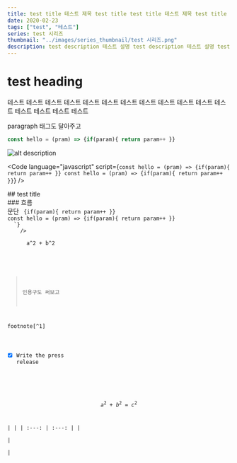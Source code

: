 ```yaml
---
title: test title 테스트 제목 test title test title 테스트 제목 test title 테스트 제목
date: 2020-02-23
tags: ["test", "테스트"]
series: test 시리즈
thumbnail: "../images/series_thumbnail/test 시리즈.png"
description: test description 테스트 설명 test description 테스트 설명 test description 테스트 설명
---
```





# test heading
테스트 테스트 테스트 테스트 테스트 테스트 테스트 테스트 테스트 테스트 테스트 테스트 테스트 테스트 테스트 테스트
<p>paragraph 태그도 달아주고</p>

```js
const hello = (pram) => {if(param){ return param++ }}
```
![alt description](../images/freeImage_maybe.webp)

<Youtube src="https://www.youtube.com/watch?v=Ta6ERXcsBYE" size="half" ratio="50" />

<Code
  language="javascript"
  script={`
const hello = (pram) => {if(param){ return param++ }}
const hello = (pram) => {if(param){ return param++ }}
  `}
/>

<Columns>
  <Column>
    <Youtube src="https://www.youtube.com/watch?v=Ta6ERXcsBYE" size="half" ratio="50" />
  </Column>
  <Column>
    ## test title<div/>
    ### 흐름<div/>
    문단
    <Code 
  language="javascript"
  script={`
const hello = (pram) => {if(param){ return param++ }}
const hello = (pram) => {if(param){ return param++ }}
  `}
    />
    <BlockMath>
      a^2 + b^2
    </BlockMath>
  </Column>
</Columns>

> 인용구도 써보고

footnote[^1]

- [x] Write the press release

<Gist  url='https://gist.github.com/GeorgeGkas/5f55a83909a3f5b766934ffe802d30df#file-start-js' />


$$
a^2 + b^2 = c^2
$$

|    |
| :---:        |    :---:   |
| <Gist  url='https://gist.github.com/GeorgeGkas/5f55a83909a3f5b766934ffe802d30df#file-start-js' />      | <Youtube src="https://www.youtube.com/watch?v=Ta6ERXcsBYE" size="half" ratio="100" /> |